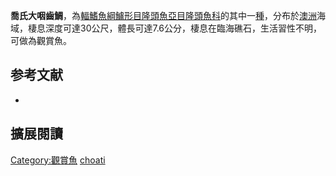 {{Speciesbox
| image = 
| image_width = 250px
| status = LC
| status_system = IUCN3.1
| genus = Macropharyngodon
| species = choati
| authority = [[Randall|Randall]], 1978
| synonyms = 
}}

'''喬氏大咽齒鯛'''，為[[輻鰭魚綱|輻鰭魚綱]][[鱸形目|鱸形目]][[隆頭魚亞目|隆頭魚亞目]][[隆頭魚科|隆頭魚科]]的其中一[[種|種]]，分布於[[澳洲|澳洲]]海域，棲息深度可達30公尺，體長可達7.6公分，棲息在臨海礁石，生活習性不明，可做為觀賞魚。

==参考文献==
*{{FishBase_species|genus=Macropharyngodon|species=choati|year=2013|month=8}}
== 擴展閱讀 ==
{{refbegin}}
{{wikispecies-inline|Macropharyngodon choati|喬氏大咽齒鯛}}
{{refend}}
{{Taxonbar|from=Q1961210}}

[[Category:觀賞魚|Category:觀賞魚]]
[[Category:大咽齒鯛屬|choati]]


{{鱸形目小作品}}